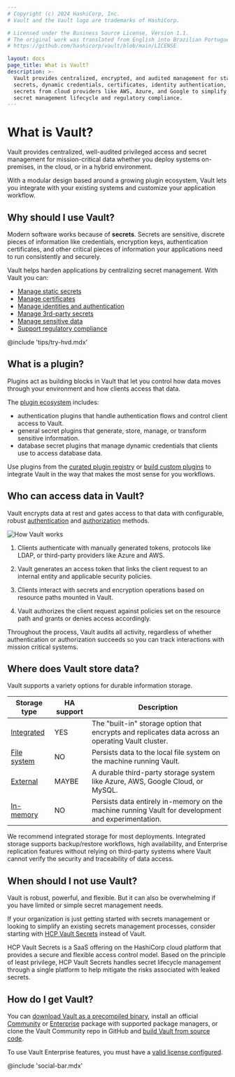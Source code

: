 ```yaml
---
# Copyright (c) 2024 HashiCorp, Inc.
# Vault and the Vault logo are trademarks of HashiCorp.

# Licensed under the Business Source License, Version 1.1.
# The original work was translated from English into Brazilian Portuguese.
# https://github.com/hashicorp/vault/blob/main/LICENSE

layout: docs
page_title: What is Vault?
description: >-
  Vault provides centralized, encrypted, and audited management for static
  secrets, dynamic credentials, certificates, identity authentication, and
  secrets from cloud providers like AWS, Azure, and Google to simplify the
  secret management lifecycle and regulatory compliance.
---
```


# What is Vault?

Vault provides centralized, well-audited privileged access and secret management
for mission-critical data whether you deploy systems on-premises, in the cloud,
or in a hybrid environment.

With a modular design based around a growing plugin ecosystem, Vault lets you
integrate with your existing systems and customize your application workflow.


## Why should I use Vault?

Modern software works because of **secrets**. Secrets are sensitive, discrete
pieces of information like credentials, encryption keys, authentication
certificates, and other critical pieces of information your applications need
to run consistently and securely.

Vault helps harden applications by centralizing secret management. With Vault
you can:

- [Manage static secrets](/vault/docs/about-vault/why-use-vault/static-secrets)
- [Manage certificates](/vault/docs/about-vault/why-use-vault/certificates)
- [Manage identities and authentication](/vault/docs/about-vault/why-use-vault/identities)
- [Manage 3rd-party secrets](/vault/docs/about-vault/why-use-vault/3rd-party-secrets)
- [Manage sensitive data](/vault/docs/about-vault/why-use-vault/sensitive-data)
- [Support regulatory compliance](/vault/docs/about-vault/why-use-vault/regulatory-compliance)

@include 'tips/try-hvd.mdx'


## What is a plugin?

Plugins act as building blocks in Vault that let you control how data moves
through your environment and how clients access that data.

The [plugin ecosystem](/vault/docs/plugins) includes:

- authentication plugins that handle authentication flows and control client
  access to Vault.
- general secret plugins that generate, store, manage, or transform sensitive
  information.
- database secret plugins that manage dynamic credentials that clients use to
  access database data.

Use plugins from the [curated plugin registry](/vault/integrations) or
[build custom plugins](/vault/docs/plugins/plugin-development) to
integrate Vault in the way that makes the most sense for you workflows.


## Who can access data in Vault?

Vault encrypts data at rest and gates access to that data with configurable,
robust [authentication](/vault/docs/concepts/auth) and
[authorization](/vault/docs/concepts/policies) methods.

![How Vault works](/img/how-vault-works.png)

1. Clients authenticate with manually generated tokens, protocols like LDAP, or
   third-party providers like Azure and AWS.

1. Vault generates an access token that links the client request to an internal
   entity and applicable security policies.

1. Clients interact with secrets and encryption operations based on resource
   paths mounted in Vault.

1. Vault authorizes the client request against policies set on the resource path
   and grants or denies access accordingly.

Throughout the process, Vault audits all activity, regardless of whether
authentication or authorization succeeds so you can track interactions with
mission critical systems.


## Where does Vault store data?

Vault supports a variety options for durable information storage.

Storage type                                                         | HA support | Description
-------------------------------------------------------------------- | ---------- | -----------
[Integrated](/vault/docs/configuration/storage/raft)                 | YES        | The "built-in" storage option that encrypts and replicates data across an operating Vault cluster.
[File system](/vault/docs/configuration/storage/filesystem)          | NO         | Persists data to the local file system on the machine running Vault.
[External](/vault/docs/configuration/storage#integrated-vs-external) | MAYBE      | A durable third-party storage system like Azure, AWS, Google Cloud, or MySQL.
[In-memory](/vault/docs/configuration/storage/in-memory)             | NO         | Persists data entirely in-memory on the machine running Vault for development and experimentation.

We recommend integrated storage for most deployments. Integrated storage
supports backup/restore workflows, high availability, and Enterprise replication
features without relying on third-party systems where Vault cannot verify the
security and traceability of data access.


## When should I not use Vault?

Vault is robust, powerful, and flexible. But it can also be overwhelming if
you have limited or simple secret management needs.

If your organization is just getting started with secrets management or looking
to simplify an existing secrets management processes, consider starting with
[HCP Vault Secrets](/hcp/docs/vault-secrets) instead of Vault.

HCP Vault Secrets is a SaaS offering on the HashiCorp cloud platform that
provides a secure and flexible access control model. Based on the principle of
least privilege, HCP Vault Secrets handles secret lifecycle management through a
single platform to help mitigate the risks associated with leaked secrets.


## How do I get Vault?

You can
[download Vault as a precompiled binary](http://releases.hashicorp.com/vault),
install an official [Community](/vault/install) or
[Enterprise](/vault/install/enterprise) package with supported package managers,
or clone the Vault Community repo in GitHub and
[build Vault from source code](/vault/get-vault/build-from-code).

To use Vault Enterprise features, you must have a
[valid license configured](/vault/license).

@include 'social-bar.mdx'
